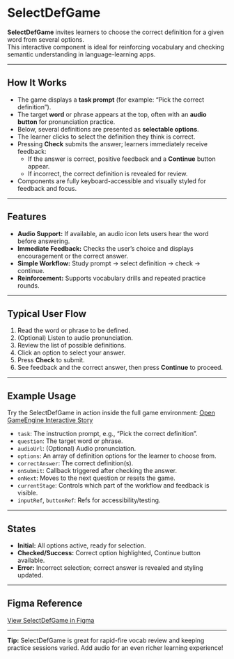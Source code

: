 
<Meta title="games/SelectDefGame" />

# SelectDefGame

**SelectDefGame** invites learners to choose the correct definition for a given word from several options.  
This interactive component is ideal for reinforcing vocabulary and checking semantic understanding in language-learning apps.

---

## How It Works

- The game displays a **task prompt** (for example: “Pick the correct definition”).
- The target **word** or phrase appears at the top, often with an **audio button** for pronunciation practice.
- Below, several definitions are presented as **selectable options**.
- The learner clicks to select the definition they think is correct.
- Pressing **Check** submits the answer; learners immediately receive feedback:
    - If the answer is correct, positive feedback and a **Continue** button appear.
    - If incorrect, the correct definition is revealed for review.
- Components are fully keyboard-accessible and visually styled for feedback and focus.

---

## Features

- **Audio Support:** If available, an audio icon lets users hear the word before answering.
- **Immediate Feedback:** Checks the user’s choice and displays encouragement or the correct answer.
- **Simple Workflow:** Study prompt → select definition → check → continue.
- **Reinforcement:** Supports vocabulary drills and repeated practice rounds.

---

## Typical User Flow

1. Read the word or phrase to be defined.
2. (Optional) Listen to audio pronunciation.
3. Review the list of possible definitions.
4. Click an option to select your answer.
5. Press **Check** to submit.
6. See feedback and the correct answer, then press **Continue** to proceed.

---


## Example Usage

Try the SelectDefGame in action inside the full game environment: [Open GameEngine Interactive Story](?path=/story/game-gameengine--select-def)

- `task`: The instruction prompt, e.g., “Pick the correct definition”.
- `question`: The target word or phrase.
- `audioUrl`: (Optional) Audio pronunciation.
- `options`: An array of definition options for the learner to choose from.
- `correctAnswer`: The correct definition(s).
- `onSubmit`: Callback triggered after checking the answer.
- `onNext`: Moves to the next question or resets the game.
- `currentStage`: Controls which part of the workflow and feedback is visible.
- `inputRef`, `buttonRef`: Refs for accessibility/testing.

---

## States

- **Initial:** All options active, ready for selection.
- **Checked/Success:** Correct option highlighted, Continue button available.
- **Error:** Incorrect selection; correct answer is revealed and styling updated.

---

## Figma Reference

[View SelectDefGame in Figma](https://www.figma.com/design/uLznHs3pU0bQqy7Wwn3xQx/Design-system?node-id=1866-3293&t=WCAmwHrchrH9VnTd-1)

---

**Tip:** SelectDefGame is great for rapid-fire vocab review and keeping practice sessions varied. Add audio for an even richer learning experience!

<Canvas>
  <Story id="games-selectdefgame--game-default" />
</Canvas>
